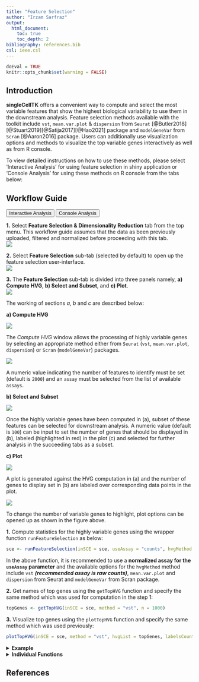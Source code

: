 ```yaml
---
title: "Feature Selection"
author: "Irzam Sarfraz"
output:
  html_document:
    toc: true
    toc_depth: 2
bibliography: references.bib
csl: ieee.csl
---
```

```r
doEval = TRUE
knitr::opts_chunk$set(warning = FALSE)
```
## Introduction
**singleCellTK** offers a convenient way to compute and select the most variable features 
that show the highest biological variability to use them in the downstream 
analysis. Feature selection methods available with the toolkit include `vst`, `mean.var.plot` & `dispersion` from `Seurat` [@Butler2018][@Stuart2019][@Satija2017][@Hao2021] package and `modelGeneVar` from `Scran` [@Aaron2016] package. Users can additionally use visualization options and methods to visualize the top variable genes interactively as well as from R console. <br>

To view detailed instructions on how to use these methods, please select 'Interactive Analysis' for using feature selection in shiny application or 'Console Analysis' for using these methods on R console from the tabs below:

````{=html}
<head>
<meta name="viewport" content="width=device-width, initial-scale=1">
</head>
<body>
````


## Workflow Guide

````{=html}
<div class="tab">
  <button class="tablinks" onclick="openTab(event, 'interactive')" id="ia-button">Interactive Analysis</button>
  <button class="tablinks" onclick="openTab(event, 'console')" id="console-button">Console Analysis</button>
</div>

<div id="interactive" class="tabcontent">
````

**1.** Select **Feature Selection & Dimensionality Reduction** tab from the top menu. This workflow guide assumes that the data as been previously uploaded, filtered and normalized before proceeding with this tab. <br>
![](ui_screenshots/feature_selection/FS_1_select_1.PNG)
<br>

**2.** Select **Feature Selection** sub-tab (selected by default) to open up the feature selection user-interface.<br>
![](ui_screenshots/feature_selection/FS_1_select_2.png)
<br>

**3.** The **Feature Selection** sub-tab is divided into three panels namely, **a) Compute HVG**, **b) Select and Subset**, and **c) Plot**. <br>
![](ui_screenshots/feature_selection/fs_1.png)
<br>

The working of sections *a*, *b* and *c* are described below: <br>

**a) Compute HVG** <br>

![](ui_screenshots/feature_selection/fs_2.png)
<br>

The *Compute HVG* window allows the processing of highly variable genes by selecting an appropriate method either from `Seurat` (`vst`, `mean.var.plot`, `dispersion`) or `Scran` (`modelGeneVar`) packages. <br>

![](ui_screenshots/feature_selection/FS_3_methods.PNG)
<br>

A numeric value indicating the number of features to identify must be set (default is `2000`) and an `assay` must be selected from the list of available `assays`. <br>

**b) Select and Subset** <br>

![](ui_screenshots/feature_selection/fs_4.png)
<br>

Once the highly variable genes have been computed in (a), subset of these features can be selected for downstream analysis. A numeric value (default is `100`) can be input to set the number of genes that should be displayed in (b), labeled (highlighted in red) in the plot (c) and selected for further analysis in the succeeding tabs as a subset. <br>

**c) Plot** <br>

![](ui_screenshots/feature_selection/fs_5.png) <br>

A plot is generated against the HVG computation in (a) and the number of genes to display set in (b) are labeled over corresponding data points in the plot. <br>

![](ui_screenshots/feature_selection/fs_6.png) <br>

To change the number of variable genes to highlight, plot options can be opened up as shown in the figure above.


````{=html}
</div>
<div id="console" class="tabcontent">
````

**1.** Compute statistics for the highly variable genes using the wrapper function `runFeatureSelection` as below:
```r
sce <- runFeatureSelection(inSCE = sce, useAssay = "counts", hvgMethod = "vst")
```

In the above function, it is recommended to use a **normalized assay for the `useAssay` parameter** and the 
available options for the `hvgMethod` method include `vst` ***(recommended assay is raw counts)***, `mean.var.plot` and `dispersion` from Seurat and `modelGeneVar` from Scran package.

**2.** Get names of top genes using the `getTopHVG` function and specify the same method which was used for computation
in the step 1:
```r
topGenes <- getTopHVG(inSCE = sce, method = "vst", n = 1000)
```

**3.** Visualize top genes using the `plotTopHVG` function and specify the same method which was used previously:
```r
plotTopHVG(inSCE = sce, method = "vst", hvgList = topGenes, labelsCount = 10)
```

````{=html}
<details>
  <summary><b>Example</b></summary>
````  
  
```r
  # Load singleCellTK & pbmc3k example data
  library(singleCellTK)
  sce <- importExampleData(dataset = "pbmc3k")
  # Compute metrics for 'vst' feature selection method
  sce <- runFeatureSelection(inSCE = sce, useAssay = "counts", hvgMethod = "vst")
  # Get the names of the top 1000 highly variable genes
  topGenes <- getTopHVG(inSCE = sce, method = "vst", n = 1000)
  print(topGenes[1:10])
  # Visualize the top variable genes and label the first top 10 genes
  plotTopHVG(inSCE = sce, method = "vst", hvgList = topGenes, labelsCount = 10)
```

````{=html}
</details> 
<details>
  <summary><b>Individual Functions</b></summary>
````

  While the `runFeatureSelection` wrapper function can be used to run all
  available feature selection methods, separate functions are also
  available for all of the included methods. The following functions
  can be used for specific feature selection methods:
  
````{=html} 
 <style>
div.offset { background-color:inherit ; border-radius: 5px; margin-left: 15px;}
</style>
<div class = "offset">
<details>
````
    
  <summary>`vst`, `mean.var.plot` or `dispersion` from **Seurat** [@Butler2018][@Stuart2019] package:</summary> 

```r
  sce <- runSeuratFindHVG(inSCE = sce, useAssay = "counts", hvgMethod = "vst", hvgNumber = 2000, altExp = FALSE, verbose = TRUE)
```
The parameters to the above function include: <br><br>
`inSCE`: an input `SingleCellExperiment` object <br>
`useAssay`: specify the name of the assay to use for feature selection <br>
`hvgMethod`: one of the options from "vst", "mean.var.plot" or "dispersion" <br>
`hvgNumber`: specify the number of variable genes to compute by default <br>
`altExp`: a logical value indicating if the input object is an altExperiment <br>
`verbose`: a logical value indicating if progress should be printed <br><br>

````{=html}
</details>
 <details>
````
    
  <summary>`modelGeneVar` from **Scran** package:</summary> 

```r
  sce <- scranModelGeneVar(inSCE = sce, assayName = "counts")
```

The parameters to the above function include: <br><br>
`inSCE`: an input `SingleCellExperiment` object <br>
`assayName`: selected assay to compute variable features from <br>

````{=html} 
</details>
  </div>
    </details> 
      </div>
<script>
document.getElementById("ia-button").click();
</script>
</body>
````

## References